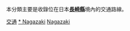 {{Catnav|頁面分類|各種主題的頁面分類|按國家分類|各國交通|日本交通|九州地方交通}}
{{Catnav|頁面分類|人类社会|交通|各國交通|日本交通|九州地方交通}}

本分類主要是收錄位在日本'''[[長崎縣|長崎縣]]'''境內的交通路線。
{{日本行政區劃分類導航|交通}}
{{Commons category|Transport in Nagasaki prefecture}}

[[Category:長崎縣|交通]]
[[Category:九州地方交通|* Nagazaki]]
[[Category:日本各都道府縣交通|Nagazaki]]